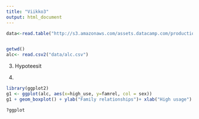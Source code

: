 ```yaml
---
title: "Viikko3"
output: html_document
---
```


```r
data<-read.table("http://s3.amazonaws.com/assets.datacamp.com/production/course_2218/datasets/alc.txt", sep=",", header=T)


getwd()
alc<- read.csv2("data/alc.csv")

```

3. Hypoteesit

4. 
```r
library(ggplot2)
g1 <- ggplot(alc, aes(x=high_use, y=famrel, col = sex))
g1 + geom_boxplot() + ylab("Family relationships")+ xlab("High usage") + ggtitle("Family relationships vs high usage of alcohol")

?ggplot
```

